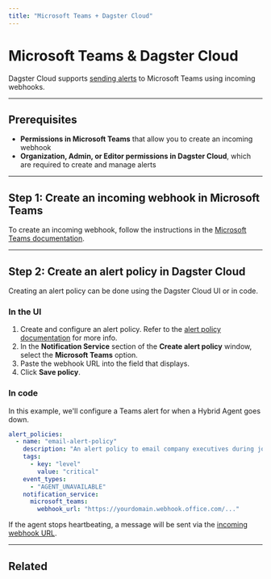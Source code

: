 ```yaml
---
title: "Microsoft Teams + Dagster Cloud"
---
```


# Microsoft Teams & Dagster Cloud

<ApplicableDagsterProduct />

Dagster Cloud supports [sending alerts](/dagster-cloud/managing-deployments/alerts) to Microsoft Teams using incoming webhooks.

---

## Prerequisites

- **Permissions in Microsoft Teams** that allow you to create an incoming webhook
- **Organization, Admin, or Editor permissions in Dagster Cloud**, which are required to create and manage alerts

---

## Step 1: Create an incoming webhook in Microsoft Teams

To create an incoming webhook, follow the instructions in the [Microsoft Teams documentation](https://docs.microsoft.com/en-us/microsoftteams/platform/webhooks-and-connectors/how-to/add-incoming-webhook).

---

## Step 2: Create an alert policy in Dagster Cloud

Creating an alert policy can be done using the Dagster Cloud UI or in code.

<TabGroup>
<TabItem name="In the UI">

### In the UI

1. Create and configure an alert policy. Refer to the [alert policy documentation](/dagster-cloud/managing-deployments/alerts#creating-alert-policies) for more info.
2. In the **Notification Service** section of the **Create alert policy** window, select the **Microsoft Teams** option.
3. Paste the webhook URL into the field that displays.
4. Click **Save policy**.

</TabItem>
<TabItem name="In code">

### In code

In this example, we'll configure a Teams alert for when a Hybrid Agent goes down.

```yaml
alert_policies:
  - name: "email-alert-policy"
    description: "An alert policy to email company executives during job failure."
    tags:
      - key: "level"
        value: "critical"
    event_types:
      - "AGENT_UNAVAILABLE"
    notification_service:
      microsoft_teams:
        webhook_url: "https://yourdomain.webhook.office.com/..."
```

If the agent stops heartbeating, a message will be sent via the [incoming webhook URL](https://docs.microsoft.com/en-us/microsoftteams/platform/webhooks-and-connectors/how-to/add-incoming-webhook).

</TabItem>
</TabGroup>

---

## Related

<ArticleList>
  <ArticleListItem
    title="Dagster Cloud alerts"
    href="/dagster-cloud/managing-deployments/alerts"
  ></ArticleListItem>
  <ArticleListItem
    title="Managing code locations"
    href="/dagster-cloud/managing-deployments/code-locations"
  ></ArticleListItem>
  <ArticleListItem
    title="Deployment settings"
    href="/dagster-cloud/managing-deployments/deployment-settings-reference"
  ></ArticleListItem>
  <ArticleListItem
    title="dagster-cloud CLI"
    href="/dagster-cloud/managing-deployments/dagster-cloud-cli"
  ></ArticleListItem>
  <ArticleListItem
    title="dagster_cloud.yaml"
    href="/dagster-cloud/managing-deployments/dagster-cloud-yaml"
  ></ArticleListItem>
</ArticleList>

